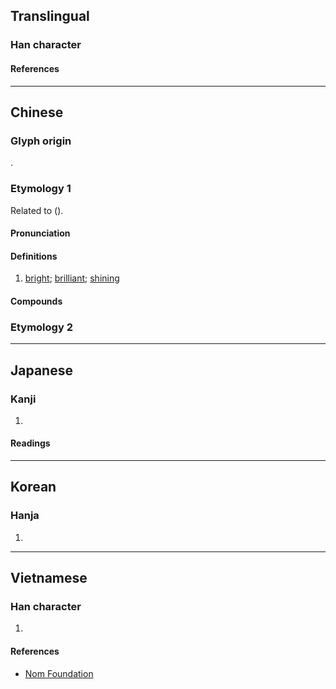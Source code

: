 {{also|皜}}
{{character info}}
==Translingual==

===Han character===
{{Han char|rn=72|rad=日|as=10|sn=14|four=60227|canj=AYRB|ids=⿱日高}}

====References====
{{Han ref|kx=0498.430|dkj=14089|dj=0867.210|hdz=21530.160|uh=66A0}}

----

==Chinese==
{{zh-forms}}

===Glyph origin===
{{Han etym}}
{{Han compound|日|高|ls=psc|c1=s|c2=p|t1=sun}}.

===Etymology 1===
Related to {{och-l|皓|bright}} ({{zh-ref|Schuessler, 2007}}).

====Pronunciation====
{{zh-pron
|m=gǎo
|c=gou2
|mc=y
|oc=y
|ma=
|cat=n,a
}}

====Definitions====
{{zh-hanzi}}

# {{lb|zh|literary}} [[bright]]; [[brilliant]]; [[shining]]

====Compounds====
{{zh-der|暠暠}}

===Etymology 2===
{{zh-see|皓|v}}

----

==Japanese==

===Kanji===
{{ja-kanji|grade=|rs=日10}}

# {{rfdef|ja|sort=日10}}

====Readings====
{{ja-readings
|on=こう
}}

----

==Korean==

===Hanja===
{{ko-hanja|hangeul=[[고]], [[호]]|eumhun=|rv=go, ho|mr=ko, ho|y=ko, ho}}

# {{rfdef|ko|sort=日10}}

----

==Vietnamese==

===Han character===
{{vi-readings|rs=日10|reading=hạo}}

# {{rfdef|vi|sort=日10}}

====References====
* [http://nomfoundation.org/common/nom_details.php?codepoint=66a0 Nom Foundation]